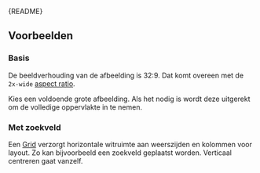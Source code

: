
<Meta of={HeroImageStories} />

<Markdown>{README}</Markdown>

## Voorbeelden

### Basis

De beeldverhouding van de afbeelding is 32:9.
Dat komt overeen met de `2x-wide` [aspect ratio](?path=/docs/react_layout-aspect-ratio--docs).

Kies een voldoende grote afbeelding.
Als het nodig is wordt deze uitgerekt om de volledige oppervlakte in te nemen.

<Primary />

### Met zoekveld

Een [Grid](?path=/docs/react_layout-grid--docs) verzorgt horizontale witruimte aan weerszijden en kolommen voor layout.
Zo kan bijvoorbeeld een zoekveld geplaatst worden. Verticaal centreren gaat vanzelf.

<Canvas of={HeroImageStories.WithSearchField} />
